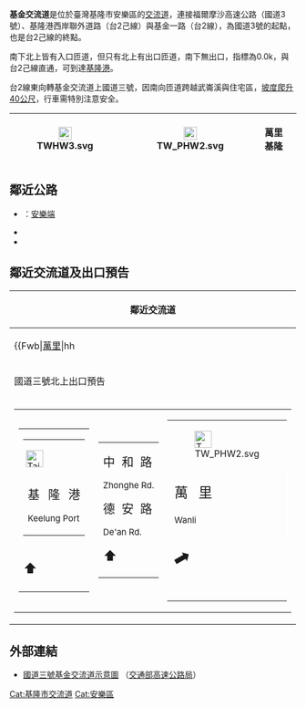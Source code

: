 {{coord|25.139775|N|121.714727|E|display=title}}
{{Infobox Taiwan Highway IC
| name = 基金交流道
| name_en = Jijin Interchange
| rd_type  = NH
| rd_type2 = PH
| rd_number  = 3
| rd_number2 = 2f
| exit  = 0
| exit2 = 4
| exit_name = 基金
| image = 國道三號福爾摩沙高速公路基金交流道示意圖.png
| imagename = 基金交流道路線示意圖
| othername = 安樂交流道
| location = [[臺灣|臺灣]][[基隆市|基隆市]][[安樂區|安樂區]]
| road2 = {{Jct|country=TWN|PH|2f}}
| connect = {{Jct|country=TWN|PH|2}}
| goto = 基隆市安樂區、[[新北市|新北市]][[萬里區|萬里區]]
| class= 半套鑽石型（[[File:TWHW3.svg|20px]]銜接[[File:TW_PHW2.svg|20px]]）<br>直接式（[[File:TWHW3.svg|20px]]銜接[[File:TW_PHW2f.svg|20px]]）<br>匝道（[[File:TW_PHW2.svg|20px]]銜接[[File:TW_PHW2f.svg|20px]]）
| time = 2000年1月31日（[[File:TWHW3.svg|20px]]南下入口）<br>2000年8月1日（[[File:TWHW3.svg|20px]]北上出口）
}}
'''基金交流道'''是位於臺灣基隆市安樂區的[[交流道|交流道]]，連接福爾摩沙高速公路（國道3號）、基隆港西岸聯外道路（台2己線）與基金一路（台2線），為國道3號的起點，也是台2己線的終點。

南下北上皆有入口匝道，但只有北上有出口匝道，南下無出口，指標為0.0k，與台2己線直通，可到達[[基隆港|基隆港]]。

台2線東向轉基金交流道上國道三號，因南向匝道跨越武崙溪與住宅區，[https://goo.gl/maps/FijmjdmzTCJ2 坡度爬升40公尺]，行車需特別注意安全。
{|class="wikitable" style="text-align:center"
|-
! [[File:TWHW3.svg|23px]]
| {{Taiwan Highway IC|0|基金}}
| [[File:TW_PHW2.svg|23px]]
| '''萬里　基隆'''
|}

== 鄰近公路 ==
* {{Jct|country=TWN|PH|62}}：[[安樂端|安樂端]]
* {{Jct|country=TWN|PH|2}}
* {{Jct|country=TWN|PH|2f}}

== 鄰近交流道及出口預告 ==
{|class="toccolours" border="1" cellpadding="4" style="margin: 0 auto; border-collapse: collapse; text-align: center; white-space:nowrap"
! 鄰近交流道
|-
|
{{Start expwy box|[[中華民國國道|中華民國國道]]}}
{{Expwy Terminus|→{{Jct|country=TWN|PH|2f}}}}
{{S-line|{{Jct|country=TWN|NH|3}}|0k|#007A36}}
{{S-expwy IC|[[瑪東系統交流道|瑪東系統交流道]]|往　[[汐止系統交流道|汐止系統交流道]]}}
{{new system|[[臺灣省道|臺灣省道]]}}
{{S-expwy IC|中和路匝道|往　德安路匝道}}
{{S-line|{{Jct|country=TWN|PH|2f}}|4k|#003876}}
{{Expwy Terminus|→{{Jct|country=TWN|NH|3}}}}
{{Illus}}
{{Fwu|ph|[[基隆港|基隆港]]}}
{{Fwi4|hd|3|中和路}}
{{Fwh|phs}}
{{Fwm|TW PHW2f}}
{{Fwh3|phs|4|基金|TW PHW2f}}
{{Fwb|[[萬里區|萬里]]|hh||TW_PHW2|q134|TW_PHW2||hh|[[安樂區|安樂]]}}
{{Fwh|st|0|基金|TWHW3}}
{{Fwm|TWHW3}}
{{Fwh|st}}
{{Fwi|Full|2|瑪東系統}}
{{Fwd|st|[[汐止區|汐止]]}}
{{Fwed}}
|-
! 國道三號北上出口預告
|-
|
{|
| valign="bottom" |
{|style="width:145px; font-weight:bold; background-color:#007F00; color:#FFF; text-align:center"
| <div style="margin:6px"></div>
{|align="center" style="border:2px solid #FFF; background-color:#003D80"
| <span style="margin:-3px">[[File:Taiwan_road_sign_d53_port_inline.svg|30px]]</span><div style="display:inline-block; vertical-align:middle; line-height:21px; font-size:21px"><div style="word-spacing:9px">基 隆 港</div><div style="font-size:15px">Keelung Port</div>
|}
|-
| <div style="margin-top:9px; margin-bottom:9px; line-height:24px; font-size:24px">⬆</div>
|}
| valign="bottom" |
{|style="width:110px; font-weight:bold; background-color:#007F00; color:#FFF; text-align:center"
| <div style="margin-top:3px; line-height:21px; font-size:21px; word-spacing:6px">中 和 路</div><div style="font-size:15px">Zhonghe Rd.</div><div style="line-height:21px; font-size:21px; word-spacing:6px">德 安 路</div><div style="font-size:15px">De'an Rd.</div><div style="margin-bottom:6px; line-height:18px; font-size:24px">⬆</div>
|}
| style="text-align:right; font-size:15px" | {{Taiwan Highway IC|0|基金}}
{|style="width:190px; background-color:#007F00; text-align:center; color:#FFF; font-weight:bold"
| colspan="2" | <div style="margin-top:6px; margin-bottom:3px">[[File:TW_PHW2.svg|30px]]</div>
|-
| style="width:90px; border-right:2px solid #FFF; line-height:24px; font-size:24px; word-spacing:12px" | 萬 里<div style="font-size:15px">Wanli</div>
| style="width:90px; line-height:24px; font-size:24px; word-spacing:12px" | 基 隆<div style="font-size:15px">Keelung</div>
|-
| colspan="2" | <div style="margin-bottom:6px; line-height:30px; font-size:36px; transform:rotate(15deg)">⬈</div>
|}
|}
|}

== 外部連結 ==
* [https://www.freeway.gov.tw/UserFiles/File/Traffic/7-1-2/03-01-%E5%9F%BA%E9%87%913.jpg 國道三號基金交流道示意圖] {{Wayback|url=https://www.freeway.gov.tw/UserFiles/File/Traffic/7-1-2/03-01-%E5%9F%BA%E9%87%913.jpg |date=20160402034819 }}（[[交通部高速公路局|交通部高速公路局]]）

{{中華民國國道3號}}

[[Cat:基隆市交流道|Cat:基隆市交流道]]
[[Cat:安樂區|Cat:安樂區]]